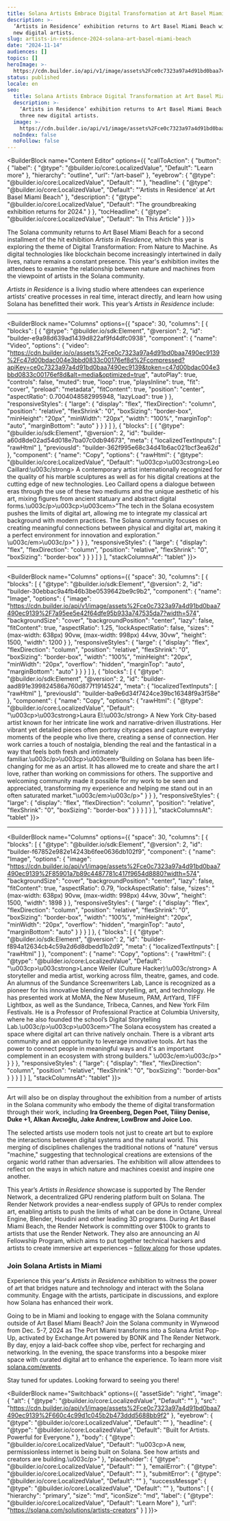 ```yaml
---
title: Solana Artists Embrace Digital Transformation at Art Basel Miami Beach
description: >-
  ‘Artists in Residence’ exhibition returns to Art Basel Miami Beach with three
  new digital artists.
slug: artists-in-residence-2024-solana-art-basel-miami-beach
date: "2024-11-14"
audiences: []
topics: []
heroImage: >-
  https://cdn.builder.io/api/v1/image/assets%2Fce0c7323a97a4d91bd0baa7490ec9139%2F2e0fd340e3ff4300a3c039e3d74ca38f
status: published
locale: en
seo:
  title: Solana Artists Embrace Digital Transformation at Art Basel Miami Beach
  description: >-
    ‘Artists in Residence’ exhibition returns to Art Basel Miami Beach with
    three new digital artists.
  image: >-
    https://cdn.builder.io/api/v1/image/assets%2Fce0c7323a97a4d91bd0baa7490ec9139%2F2e0fd340e3ff4300a3c039e3d74ca38f
  noIndex: false
  noFollow: false
---
```


<BuilderBlock name="Content Editor" options={{
  "callToAction": {
    "button": {
      "label": {
        "@type": "@builder.io/core:LocalizedValue",
        "Default": "Learn more"
      },
      "hierarchy": "outline",
      "url": "/art-basel"
    },
    "eyebrow": {
      "@type": "@builder.io/core:LocalizedValue",
      "Default": ""
    },
    "headline": {
      "@type": "@builder.io/core:LocalizedValue",
      "Default": "'Artists in Residence' at Art Basel Miami Beach"
    },
    "description": {
      "@type": "@builder.io/core:LocalizedValue",
      "Default": "The groundbreaking exhibition returns for 2024."
    }
  },
  "tocHeadline": {
    "@type": "@builder.io/core:LocalizedValue",
    "Default": "In This Article"
  }
}}>

</BuilderBlock>

The Solana community returns to Art Basel Miami Beach for a second installment of the hit exhibition _Artists in Residence,_ which this year is exploring the theme of Digital Transformation: From Nature to Machine. As digital technologies like blockchain become increasingly intertwined in daily lives, nature remains a constant presence. This year's exhibition invites the attendees to examine the relationship between nature and machines from the viewpoint of artists in the Solana community.

_Artists in Residence_ is a living studio where attendees can experience artists’ creative processes in real time, interact directly, and learn how using Solana has benefitted their work. This year’s _Artists in Residence_ include:

---

<BuilderBlock name="Columns" options={{
  "space": 30,
  "columns": [
    {
      "blocks": [
        {
          "@type": "@builder.io/sdk:Element",
          "@version": 2,
          "id": "builder-e9a98d639ad1439d822af9fd4dfc0938",
          "component": {
            "name": "Video",
            "options": {
              "video": "https://cdn.builder.io/o/assets%2Fce0c7323a97a4d91bd0baa7490ec9139%2Fc47d00bdac004e3bbd0833c00176ef8d%2Fcompressed?apiKey=ce0c7323a97a4d91bd0baa7490ec9139&token=c47d00bdac004e3bbd0833c00176ef8d&alt=media&optimized=true",
              "autoPlay": true,
              "controls": false,
              "muted": true,
              "loop": true,
              "playsInline": true,
              "fit": "cover",
              "preload": "metadata",
              "fitContent": true,
              "position": "center",
              "aspectRatio": 0.7004048582995948,
              "lazyLoad": true
            }
          },
          "responsiveStyles": {
            "large": {
              "display": "flex",
              "flexDirection": "column",
              "position": "relative",
              "flexShrink": "0",
              "boxSizing": "border-box",
              "minHeight": "20px",
              "minWidth": "20px",
              "width": "100%",
              "marginTop": "auto",
              "marginBottom": "auto"
            }
          }
        }
      ]
    },
    {
      "blocks": [
        {
          "@type": "@builder.io/sdk:Element",
          "@version": 2,
          "id": "builder-a60d8de02ad54d018e7ba07c0db94673",
          "meta": {
            "localizedTextInputs": [
              "rawHtml"
            ],
            "previousId": "builder-362f995e68c34d41b6ac021bcf3ea62d"
          },
          "component": {
            "name": "Copy",
            "options": {
              "rawHtml": {
                "@type": "@builder.io/core:LocalizedValue",
                "Default": "\u003cp>\u003cstrong>Leo Caillard:\u003c/strong> A contemporary artist internationally recognized for the quality of his marble sculptures as well as for his digital creations at the cutting edge of new technologies. Leo Caillard opens a dialogue between eras through the use of these two mediums and the unique aesthetic of his art, mixing figures from ancient statuary and abstract digital forms.\u003c/p>\u003cp>\u003cem>”The tech in the Solana ecosystem pushes the limits of digital art, allowing me to integrate my classical art background with modern practices. The Solana community focuses on creating meaningful connections between physical and digital art, making it a perfect environment for innovation and exploration.” \u003c/em>\u003c/p>"
              }
            }
          },
          "responsiveStyles": {
            "large": {
              "display": "flex",
              "flexDirection": "column",
              "position": "relative",
              "flexShrink": "0",
              "boxSizing": "border-box"
            }
          }
        }
      ]
    }
  ],
  "stackColumnsAt": "tablet"
}}>

</BuilderBlock>

---

<BuilderBlock name="Columns" options={{
  "space": 30,
  "columns": [
    {
      "blocks": [
        {
          "@type": "@builder.io/sdk:Element",
          "@version": 2,
          "id": "builder-30ebbac9a4fb46b3be0539642be9c9b2",
          "component": {
            "name": "Image",
            "options": {
              "image": "https://cdn.builder.io/api/v1/image/assets%2Fce0c7323a97a4d91bd0baa7490ec9139%2F7a95ee5e42f64dfe95b933a747535da7?width=574",
              "backgroundSize": "cover",
              "backgroundPosition": "center",
              "lazy": false,
              "fitContent": true,
              "aspectRatio": 1.25,
              "lockAspectRatio": false,
              "sizes": "(max-width: 638px) 90vw, (max-width: 998px) 44vw, 30vw",
              "height": 1500,
              "width": 1200
            }
          },
          "responsiveStyles": {
            "large": {
              "display": "flex",
              "flexDirection": "column",
              "position": "relative",
              "flexShrink": "0",
              "boxSizing": "border-box",
              "width": "100%",
              "minHeight": "20px",
              "minWidth": "20px",
              "overflow": "hidden",
              "marginTop": "auto",
              "marginBottom": "auto"
            }
          }
        }
      ]
    },
    {
      "blocks": [
        {
          "@type": "@builder.io/sdk:Element",
          "@version": 2,
          "id": "builder-aad891e399824586a760d877f1914524",
          "meta": {
            "localizedTextInputs": [
              "rawHtml"
            ],
            "previousId": "builder-ba9e6d34f7424ce39bc16348f9a3f58e"
          },
          "component": {
            "name": "Copy",
            "options": {
              "rawHtml": {
                "@type": "@builder.io/core:LocalizedValue",
                "Default": "\u003cp>\u003cstrong>Laura El:\u003c/strong> A New York City-based artist known for her intricate line work and narrative-driven illustrations. Her vibrant yet detailed pieces often portray cityscapes and capture everyday moments of the people who live there, creating a sense of connection. Her work carries a touch of nostalgia, blending the real and the fantastical in a way that feels both fresh and intimately familiar.\u003c/p>\u003cp>\u003cem>“Building on Solana has been life-changing for me as an artist. It has allowed me to create and share the art I love, rather than working on commissions for others. The supportive and welcoming community made it possible for my work to be seen and appreciated, transforming my experience and helping me stand out in an often saturated market.\"\u003c/em>\u003c/p>"
              }
            }
          },
          "responsiveStyles": {
            "large": {
              "display": "flex",
              "flexDirection": "column",
              "position": "relative",
              "flexShrink": "0",
              "boxSizing": "border-box"
            }
          }
        }
      ]
    }
  ],
  "stackColumnsAt": "tablet"
}}>

</BuilderBlock>

---

<BuilderBlock name="Columns" options={{
  "space": 30,
  "columns": [
    {
      "blocks": [
        {
          "@type": "@builder.io/sdk:Element",
          "@version": 2,
          "id": "builder-f67852e982e14243b6fee0636db102f9",
          "component": {
            "name": "Image",
            "options": {
              "image": "https://cdn.builder.io/api/v1/image/assets%2Fce0c7323a97a4d91bd0baa7490ec9139%2F85901a7b89c4487781c417f9654d8880?width=574",
              "backgroundSize": "cover",
              "backgroundPosition": "center",
              "lazy": false,
              "fitContent": true,
              "aspectRatio": 0.79,
              "lockAspectRatio": false,
              "sizes": "(max-width: 638px) 90vw, (max-width: 998px) 44vw, 30vw",
              "height": 1500,
              "width": 1898
            }
          },
          "responsiveStyles": {
            "large": {
              "display": "flex",
              "flexDirection": "column",
              "position": "relative",
              "flexShrink": "0",
              "boxSizing": "border-box",
              "width": "100%",
              "minHeight": "20px",
              "minWidth": "20px",
              "overflow": "hidden",
              "marginTop": "auto",
              "marginBottom": "auto"
            }
          }
        }
      ]
    },
    {
      "blocks": [
        {
          "@type": "@builder.io/sdk:Element",
          "@version": 2,
          "id": "builder-f894a12634cb4c59a2d6d8dbedd1b2d9",
          "meta": {
            "localizedTextInputs": [
              "rawHtml"
            ]
          },
          "component": {
            "name": "Copy",
            "options": {
              "rawHtml": {
                "@type": "@builder.io/core:LocalizedValue",
                "Default": "\u003cp>\u003cstrong>Lance Weiler (Culture Hacker):\u003c/strong> A storyteller and media artist, working across film, theatre, games, and code. An alumnus of the Sundance Screenwriters Lab, Lance is recognized as a pioneer for his innovative blending of storytelling, art, and technology. He has presented work at MoMA, the New Museum, PAM, ArtYard, TIFF Lightbox, as well as the Sundance, Tribeca, Cannes, and New York Film Festivals. He is a Professor of Professional Practice at Columbia University, where he also founded the school’s Digital Storytelling Lab.\u003c/p>\u003cp>\u003cem>“The Solana ecosystem has created a space where digital art can thrive natively onchain. There is a vibrant arts community and an opportunity to leverage innovative tools. Art has the power to connect people in meaningful ways and it's an important complement in an ecosystem with strong builders.\" \u003c/em>\u003c/p>"
              }
            }
          },
          "responsiveStyles": {
            "large": {
              "display": "flex",
              "flexDirection": "column",
              "position": "relative",
              "flexShrink": "0",
              "boxSizing": "border-box"
            }
          }
        }
      ]
    }
  ],
  "stackColumnsAt": "tablet"
}}>

</BuilderBlock>

---

Art will also be on display throughout the exhibition from a number of artists in the Solana community who embody the theme of digital transformation through their work, including **Ira Greenberg, Degen Poet, Tiiiny Denise, Duke +1, Alkan Avcıoğlu, Jake Andrew, LowBrow and Joice Loo.**

The selected artists use modern tools not just to create art but to explore the interactions between digital systems and the natural world. This merging of disciplines challenges the traditional notions of "nature" versus "machine," suggesting that technological creations are extensions of the organic world rather than adversaries. The exhibition will allow attendees to reflect on the ways in which nature and machines coexist and inspire one another.

This year’s _Artists in Residence_ showcase is supported by The Render Network, a decentralized GPU rendering platform built on Solana. The Render Network provides a near-endless supply of GPUs to render complex art, enabling artists to push the limits of what can be done in Octane, Unreal Engine, Blender, Houdini and other leading 3D programs. During Art Basel Miami Beach, the Render Network is committing over $100k to grants to artists that use the Render Network. They also are announcing an AI Fellowship Program, which aims to put together technical hackers and artists to create immersive art experiences – [follow along](https://x.com/rendernetwork) for those updates.

### Join Solana Artists in Miami

Experience this year's _Artists in Residence_ exhibition to witness the power of art that bridges nature and technology and interact with the Solana community. Engage with the artists, participate in discussions, and explore how Solana has enhanced their work.

Going to be in Miami and looking to engage with the Solana community outside of Art Basel Miami Beach? Join the Solana community in Wynwood from Dec. 5-7, 2024 as The Port Miami transforms into a Solana Artist Pop-Up, activated by Exchange.Art powered by BONK and The Render Network. By day, enjoy a laid-back coffee shop vibe, perfect for recharging and networking. In the evening, the space transforms into a bespoke mixer space with curated digital art to enhance the experience. To learn more visit [solana.com/events](https://solana.com/events).

Stay tuned for updates. Looking forward to seeing you there!

<BuilderBlock name="Switchback" options={{
  "assetSide": "right",
  "image": {
    "alt": {
      "@type": "@builder.io/core:LocalizedValue",
      "Default": ""
    },
    "src": "https://cdn.builder.io/api/v1/image/assets%2Fce0c7323a97a4d91bd0baa7490ec9139%2F660c4c99d1c045b2b473ddd5688bb9f2"
  },
  "eyebrow": {
    "@type": "@builder.io/core:LocalizedValue",
    "Default": ""
  },
  "headline": {
    "@type": "@builder.io/core:LocalizedValue",
    "Default": "Built for Artists. Powerful for Everyone."
  },
  "body": {
    "@type": "@builder.io/core:LocalizedValue",
    "Default": "\u003cp>A new, permissionless internet is being built on Solana. See how artists and creators are building.\u003c/p>"
  },
  "placeholder": {
    "@type": "@builder.io/core:LocalizedValue",
    "Default": ""
  },
  "emailError": {
    "@type": "@builder.io/core:LocalizedValue",
    "Default": ""
  },
  "submitError": {
    "@type": "@builder.io/core:LocalizedValue",
    "Default": ""
  },
  "successMessge": {
    "@type": "@builder.io/core:LocalizedValue",
    "Default": ""
  },
  "buttons": [
    {
      "hierarchy": "primary",
      "size": "md",
      "iconSize": "md",
      "label": {
        "@type": "@builder.io/core:LocalizedValue",
        "Default": "Learn More"
      },
      "url": "https://solana.com/solutions/artists-creators"
    }
  ]
}}>

</BuilderBlock>
